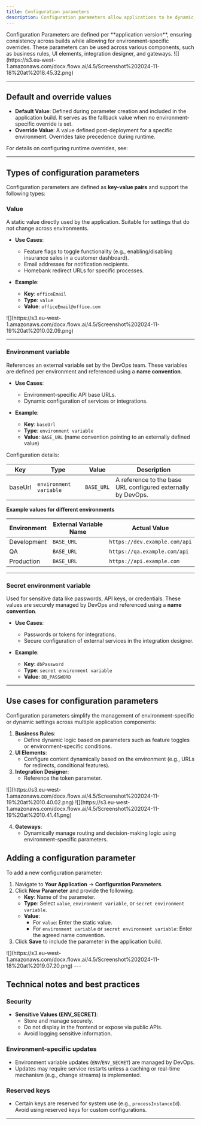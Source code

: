 ```yaml
---
title: Configuration parameters
description: Configuration parameters allow applications to be dynamic, flexible, and environment-specific. They enable managing variables and values that change across deployment environments (e.g., Development, QA, Production), without requiring hardcoded updates. This feature is particularly valuable for managing sensitive information, environment-specific settings, and configurations for integrations.
---
```



<Info>
Configuration Parameters are defined per **application version**, ensuring consistency across builds while allowing for environment-specific overrides. These parameters can be used across various components, such as business rules, UI elements, integration designer, and gateways.
</Info>

<Frame>
![](https://s3.eu-west-1.amazonaws.com/docx.flowx.ai/4.5/Screenshot%202024-11-18%20at%2018.45.32.png)
</Frame>

---

## Default and override values

- **Default Value**: Defined during parameter creation and included in the application build. It serves as the fallback value when no environment-specific override is set.
- **Override Value**: A value defined post-deployment for a specific environment. Overrides take precedence during runtime.

For details on configuring runtime overrides, see:

<Card title="Configuration Parameters Overrides" href="../../projects/runtime/configuration-parameters-overrides" icon="file">
</Card>

---

## Types of configuration parameters

Configuration parameters are defined as **key-value pairs** and support the following types:

### Value

A static value directly used by the application. Suitable for settings that do not change across environments.

- **Use Cases**:
  - Feature flags to toggle functionality (e.g., enabling/disabling insurance sales in a customer dashboard).
  - Email addresses for notification recipients.
  - Homebank redirect URLs for specific processes.

- **Example**:
  - **Key**: `officeEmail`
  - **Type**: `value`
  - **Value**: `officeEmail@office.com`

<Frame>
![](https://s3.eu-west-1.amazonaws.com/docx.flowx.ai/4.5/Screenshot%202024-11-19%20at%2010.02.09.png)
</Frame>

---

### Environment variable

References an external variable set by the DevOps team. These variables are defined per environment and referenced using a **name convention**.

- **Use Cases**:
  - Environment-specific API base URLs.
  - Dynamic configuration of services or integrations.

- **Example**:
  - **Key**: `baseUrl`
  - **Type**: `environment variable`
  - **Value**: `BASE_URL` (name convention pointing to an externally defined value)


Configuration details:

| Key      | Type                    | Value             | Description                                               |
|----------|-------------------------|-------------------|-----------------------------------------------------------|
| baseUrl  | `environment variable`  | `BASE_URL`        | A reference to the base URL configured externally by DevOps.|


**Example values for different environments**

| Environment | External Variable Name | Actual Value                  |
| ----------- | ---------------------- | ----------------------------- |
| Development | `BASE_URL`             | `https://dev.example.com/api` |
| QA          | `BASE_URL`             | `https://qa.example.com/api`  |
| Production  | `BASE_URL`             | `https://api.example.com`     |

---

### Secret environment variable

Used for sensitive data like passwords, API keys, or credentials. These values are securely managed by DevOps and referenced using a **name convention**.

- **Use Cases**:
  - Passwords or tokens for integrations.
  - Secure configuration of external services in the integration designer.

- **Example**:
  - **Key**: `dbPassword`
  - **Type**: `secret environment variable`
  - **Value**: `DB_PASSWORD`

---


## Use cases for configuration parameters

Configuration parameters simplify the management of environment-specific or dynamic settings across multiple application components:

1. **Business Rules**:
   - Define dynamic logic based on parameters such as feature toggles or environment-specific conditions.
2. **UI Elements**:
   - Configure content dynamically based on the environment (e.g., URLs for redirects, conditional features).
3. **Integration Designer**:
   - Reference the token parameter.

<Frame>
![](https://s3.eu-west-1.amazonaws.com/docx.flowx.ai/4.5/Screenshot%202024-11-19%20at%2010.40.02.png)
</Frame>

<Frame>
![](https://s3.eu-west-1.amazonaws.com/docx.flowx.ai/4.5/Screenshot%202024-11-19%20at%2010.41.41.png)
</Frame>

4. **Gateways**:
   - Dynamically manage routing and decision-making logic using environment-specific parameters.


## Adding a configuration parameter

To add a new configuration parameter:

1. Navigate to **Your Application** → **Configuration Parameters**.
2. Click **New Parameter** and provide the following:
   - **Key**: Name of the parameter.
   - **Type**: Select `value`, `environment variable`, or `secret environment variable`.
   - **Value**:
     - For `value`: Enter the static value.
     - For `environment variable` or `secret environment variable`: Enter the agreed name convention.
3. Click **Save** to include the parameter in the application build.

<Frame>
![](https://s3.eu-west-1.amazonaws.com/docx.flowx.ai/4.5/Screenshot%202024-11-18%20at%2019.07.20.png)
</Frame>
---

## Technical notes and best practices

### Security

- **Sensitive Values (ENV_SECRET)**:
  - Store and manage securely.
  - Do not display in the frontend or expose via public APIs.
  - Avoid logging sensitive information.

### Environment-specific updates

- Environment variable updates (`ENV`/`ENV_SECRET`) are managed by DevOps.
- Updates may require service restarts unless a caching or real-time mechanism (e.g., change streams) is implemented.

### Reserved keys

- Certain keys are reserved for system use (e.g., `processInstanceId`). Avoid using reserved keys for custom configurations.

---